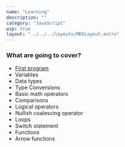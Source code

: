 ```yaml
---
name: "Learning"
description: ""
category: "JavaScript"
wip: true
layout: "../../../layouts/MDXLayout.astro"
---
```


### What are going to cover?

- [First program]()
- Variables
- Data types
- Type Conversions
- Basic math operators
- Comparisons
- Logical operators
- Nullish coalescing operator
- Loops
- Switch statement
- Functions
- Arrow functions
